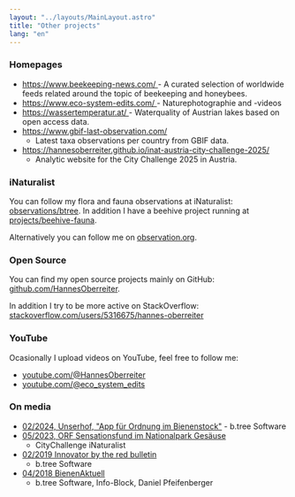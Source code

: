 ```yaml
---
layout: "../layouts/MainLayout.astro"
title: "Other projects"
lang: "en"
---
```



### Homepages

- <a href="https://www.beekeeping-news.com/">
    https://www.beekeeping-news.com/
  </a>
  - A curated selection of worldwide feeds related around the topic of beekeeping
  and honeybees.
- <a href="https://www.eco-system-edits.com/">
    https://www.eco-system-edits.com/
  </a>
  - Naturephotographie and -videos
- <a href="https://wassertemperatur.at/">
    https://wassertemperatur.at/
  </a>
  - Waterquality of Austrian lakes based on open access data.
- <a href="https://www.gbif-last-observation.com/">https://www.gbif-last-observation.com/</a>
  - Latest taxa observations per country from GBIF data.
- <a href="https://hannesoberreiter.github.io/inat-austria-city-challenge-2025/">https://hannesoberreiter.github.io/inat-austria-city-challenge-2025/</a>
  - Analytic website for the City Challenge 2025 in Austria.

### iNaturalist

You can follow my flora and fauna observations at iNaturalist: <a href="https://www.inaturalist.org/observations/btree">observations/btree</a>. In addition I have a beehive project running at <a href="https://www.inaturalist.org/projects/beehive-fauna">projects/beehive-fauna</a>.

<INaturalist client:idle="vue"></INaturalist>

Alternatively you can follow me on <a href="https://observation.org/users/912402/">observation.org</a>.

### Open Source

You can find my open source projects mainly on GitHub: <a href="https://github.com/HannesOberreiter">github.com/HannesOberreiter</a>.

In addition I try to be more active on StackOverflow: <a href="https://stackoverflow.com/users/5316675/hannes-oberreiter">stackoverflow.com/users/5316675/hannes-oberreiter</a>

### YouTube

Ocasionally I upload videos on YouTube, feel free to follow me:

- <a href="https://www.youtube.com/@HannesOberreiter">
    youtube.com/@HannesOberreiter
  </a>
- <a href="https://www.youtube.com/@eco_system_edits">
    youtube.com/@eco_system_edits
  </a>

### On media

- [02/2024, Unserhof, "App für Ordnung im Bienenstock"](https://blickinsland.at/wordpress/wp-content/uploads/epaper/114403/#64) - b.tree Software
- [05/2023, ORF Sensationsfund im Nationalpark Gesäuse](https://science.orf.at/stories/3219228/)
  - CityChallenge iNaturalist
- [02/2019 Innovator by the red bulletin](https://issuu.com/redbulletin.com/docs/0219_trbi_at_lowres/77)
  - b.tree Software
- [04/2018 BienenAktuell](/media/2018-03_bienenaktuell.pdf)
  - b.tree Software, Info-Block, Daniel Pfeifenberger

